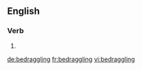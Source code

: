 
==English==

===Verb===
{{head|en}}

# {{present participle of|bedraggle|lang=en}}

[[de:bedraggling]]
[[fr:bedraggling]]
[[vi:bedraggling]]